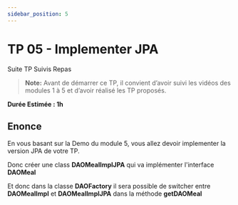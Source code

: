 ```yaml
---
sidebar_position: 5
---
```


# TP 05 - Implementer JPA 

Suite TP Suivis Repas

> **Note:** Avant de démarrer ce TP, il convient d’avoir suivi les vidéos des modules 1 à 5 et d’avoir réalisé les TP proposés.

**Durée Estimée : 1h**

## Enonce

En vous basant sur la Demo du module 5, vous allez devoir implementer la version JPA de votre TP.

Donc créer une class **DAOMealImplJPA** qui va implémenter l'interface **DAOMeal**

Et donc dans la classe **DAOFactory** il sera possible de switcher entre **DAOMealImpl** et **DAOMealImplJPA** dans la méthode **getDAOMeal**

